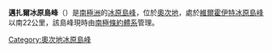 {{coord|81|52|S|154|35|E|source:GNIS|display=title}}

'''邁扎爾冰原島峰'''（{{lang-en|Mizar Nunataks}}）是[[南極洲|南極洲]]的[[冰原島峰|冰原島峰]]，位於[[奧次地|奧次地]]，處於[[維爾霍伊特冰原島峰|維爾霍伊特冰原島峰]]以南22公里，該島峰現時由[[南極條約體系|南極條約體系]]管理。

{{DEFAULTSORT:Mizar Nunataks}}
[[Category:奧次地冰原島峰|Category:奧次地冰原島峰]]


{{OatesLand-geo-stub}}